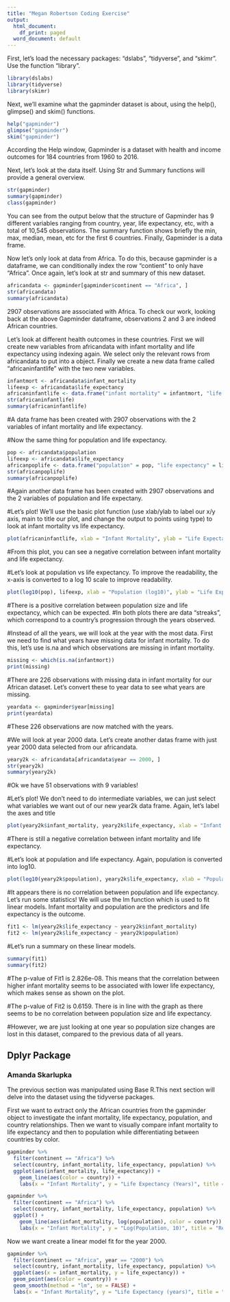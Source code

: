 ```yaml
---
title: "Megan Robertson Coding Exercise"
output:
  html_document:
    df_print: paged
  word_document: default
---
```


First, let's load the necessary packages: "dslabs", "tidyverse", and "skimr". Use the function "library".

```r
library(dslabs)
library(tidyverse)
library(skimr)
```

Next, we'll examine what the gapminder dataset is about, using the help(), glimpse() and skim() functions. 

```r
help("gapminder")
glimpse("gapminder")
skim("gapminder")
```

According the Help window, Gapminder is a dataset with health and income outcomes for 184 countries from 1960 to 2016. 

Next, let's look at the data itself. Using Str and Summary functions will provide a general overview.

```r
str(gapminder)
summary(gapminder)
class(gapminder)
```

You can see from the output below that the structure of Gapminder has 9 different variables ranging from country, year, life expectancy, etc, with a total of 10,545 observations. The summary function shows briefly the min, max, median, mean, etc for the first 6 countries. Finally, Gapminder is a data frame.

Now let's only look at data from Africa. To do this, because gapminder is a dataframe, we can conditionally index the row "contient" to only have "Africa". Once again, let's look at str and summary of this new dataset.

```r
africandata <- gapminder[gapminder$continent == "Africa", ]
str(africandata)
summary(africandata)
```

2907 observations are associated with Africa. To check our work, looking back at the above Gapminder dataframe, observations 2 and 3 are indeed African countries. 

Let's look at different health outcomes in these countries. First we will create new variables from africandata with infant mortality and life expectancy using indexing again. We select only the relevant rows from africandata to put into a object. Finally we create a new data frame called "africaninfantlife" with the two new variables.

```r
infantmort <- africandata$infant_mortality
lifeexp <- africandata$life_expectancy
africaninfantlife <- data.frame("infant mortality" = infantmort, "life expectancy" = lifeexp)
str(africaninfantlife)
summary(africaninfantlife)
```

#A data frame has been created with 2907 observations with the 2 variables of infant mortality and life expectancy.

#Now the same thing for population and life expectancy.

```r
pop <- africandata$population
lifeexp <- africandata$life_expectancy
africanpoplife <- data.frame("population" = pop, "life expectancy" = lifeexp)
str(africanpoplife)
summary(africanpoplife)
```

#Again another data frame has been created with 2907 observations and the 2 variables of population and life expectany.

#Let's plot! We'll use the basic plot function (use xlab/ylab to label our x/y axis, main to title our plot, and change the output to points using type) to look at infant mortality vs life expectancy.

```r
plot(africaninfantlife, xlab = "Infant Mortality", ylab = "Life Expectancy", main = "Health Associations in Africa", type = "p")
```

#From this plot, you can see a negative correlation between infant mortality and life expectancy.

#Let's look at population vs life expectancy. To improve the readability, the x-axis is converted to a log 10 scale to improve readability.

```r
plot(log10(pop), lifeexp, xlab = "Population (log10)", ylab = "Life Expectancy", main = "Health Associations in Africa", type = "p")
```

#There is a positive correlation between population size and life expectancy, which can be expected. 
#In both plots there are data "streaks", which correspond to a country's progression through the years observed. 

#Instead of all the years, we will look at the year with the most data. First we need to find what years have missing data for infant mortality. To do this, let's use is.na and which observations are missing in infant mortality.

```r
missing <- which(is.na(infantmort))
print(missing)
```

#There are 226 observations with missing data in infant mortality for our African dataset. Let's convert these to year data to see what years are missing.

```r
yeardata <- gapminder$year[missing]
print(yeardata)
```

#These 226 observations are now matched with the years. 

#We will look at year 2000 data. Let's create another datas frame with just year 2000 data selected from our africandata.

```r
yeary2k <- africandata[africandata$year == 2000, ]
str(yeary2k)
summary(yeary2k)
```

#Ok we have 51 observations with 9 variables!

#Let's plot! We don't need to do intermediate variables, we can just select what variables we want out of our new year2k data frame. Again, let's label the axes and title  

```r
plot(yeary2k$infant_mortality, yeary2k$life_expectancy, xlab = "Infant Mortality", ylab = "Life Expectancy", main = "Year 2000 Health Outcomes in Africa", type = "p")
```


#There is still a negative correlation between infant mortality and life expectancy. 

#Let's look at population and life expectancy. Again, population is converted into log10.

```r
plot(log10(yeary2k$population), yeary2k$life_expectancy, xlab = "Population(log 10)", ylab = "Life Expectancy", main = "Year 2000 Health Outcomes in Africa", type = "p")
```

#It appears there is no correlation between population and life expectancy. Let's run some statistics! We will use the lm function which is used to fit linear models. Infant mortality and population are the predictors and life expectancy is the outcome.

```r
fit1 <- lm(yeary2k$life_expectancy ~ yeary2k$infant_mortality)
fit2 <- lm(yeary2k$life_expectancy ~ yeary2k$population)
```

#Let's run a summary on these linear models.

```r
summary(fit1)
summary(fit2)
```

#The p-value of Fit1 is 2.826e-08. This means that the correlation between higher infant mortality seems to be associated with lower life expectancy, which makes sense as shown on the plot.

#The p-value of Fit2 is 0.6159. There is in line with the graph as there seems to be no correlation between population size and life expectancy.

#However, we are just looking at one year so population size changes are lost in this dataset, compared to the previous data of all years.

## Dplyr Package
### Amanda Skarlupka
The previous section was manipulated using Base R.This next section will delve into the dataset using the tidyverse packages. 

First we want to extract only the African countries from the gapminder object to investigate the infant mortality, life expectancy, population, and country relationships. Then we want to visually compare infant mortality to life expectancy and then to population while differentiating between countries by color. 

```r
gapminder %>%
  filter(continent == "Africa") %>%
  select(country, infant_mortality, life_expectancy, population) %>%
  ggplot(aes(infant_mortality, life_expectancy)) +
    geom_line(aes(color = country)) +
    labs(x = "Infant Mortality", y = "Life Expectancy (Years)", title = "Life expectancy drops as infant mortality increases")
```

```r
gapminder %>%
  filter(continent == "Africa") %>%
  select(country, infant_mortality, life_expectancy, population) %>%
  ggplot() +
    geom_line(aes(infant_mortality, log(population), color = country)) +
    labs(x = "Infant Mortality", y = "Log(Population, 10)", title = "Relationship between population and infant mortality")
```

Now we want create a linear model fit for the year 2000. 

```r
gapminder %>%
  filter(continent == "Africa", year == "2000") %>%
  select(country, infant_mortality, life_expectancy, population) %>%
  ggplot(aes(x = infant_mortality, y = life_expectancy)) +
  geom_point(aes(color = country)) +
  geom_smooth(method = "lm", se = FALSE) +
  labs(x = "Infant Mortality", y = "Life Expectancy (years)", title = "African Infant Mortality in 2000 compared to Life Expectancy")
```

